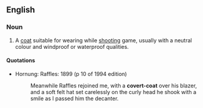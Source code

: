 ==English==

===Noun===
{{en-noun|sg=[[covert]]-[[coat]]}}

# A [[coat]] suitable for wearing while [[shooting]] game, usually with a neutral colour and windproof or waterproof qualities. 

====Quotations====
*Hornung: Raffles: 1899 (p 10 of 1994 edition)
*:Meanwhile Raffles rejoined me, with a '''covert-coat''' over his blazer, and a soft felt hat set carelessly on the curly head he shook with a smile as I passed him the decanter.